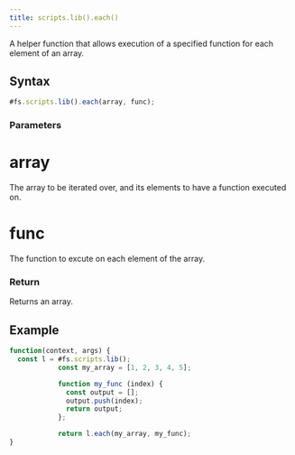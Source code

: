 ```yaml
---
title: scripts.lib().each()
---
```


A helper function that allows execution of a specified function for each element of an array.

## Syntax

```js
#fs.scripts.lib().each(array, func);
```

### Parameters

# array

The array to be iterated over, and its elements to have a function executed on.

# func

The function to excute on each element of the array.

### Return

Returns an array.

## Example

```js
function(context, args) {
  const l = #fs.scripts.lib();
			const my_array = [1, 2, 3, 4, 5];

			function my_func (index) {
			  const output = [];
			  output.push(index);
			  return output;
			};

			return l.each(my_array, my_func);
}
```
